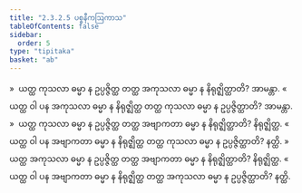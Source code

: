 ```yaml
---
title: "2.3.2.5 ပစ္စနီကဩကာသ"
tableOfContents: false
sidebar:
  order: 5
type: "tipitaka"
basket: "ab"
---
```



<DynamicBreadcrumb />

<Division number="183">

<Paragraph number="773">
»  ယတ္ထ ကုသလာ ဓမ္မာ န ဥပ္ပဇ္ဇိတ္ထ တတ္ထ အကုသလာ ဓမ္မာ န နိရုဇ္ဈိတ္ထာတိ? အာမန္တာ.
</Paragraph>

<Paragraph number="774">
«  ယတ္ထ ဝါ ပန အကုသလာ ဓမ္မာ န နိရုဇ္ဈိတ္ထ တတ္ထ ကုသလာ ဓမ္မာ န ဥပ္ပဇ္ဇိတ္ထာတိ? အာမန္တာ.
</Paragraph>

<Paragraph number="775">
»  ယတ္ထ ကုသလာ ဓမ္မာ န ဥပ္ပဇ္ဇိတ္ထ တတ္ထ အဗျာကတာ ဓမ္မာ န နိရုဇ္ဈိတ္ထာတိ? နိရုဇ္ဈိတ္ထ.
</Paragraph>

<Paragraph number="776">
«  ယတ္ထ ဝါ ပန အဗျာကတာ ဓမ္မာ န နိရုဇ္ဈိတ္ထ တတ္ထ ကုသလာ ဓမ္မာ န ဥပ္ပဇ္ဇိတ္ထာတိ? နတ္ထိ.
</Paragraph>

</Division>
<Division number="184">

<Paragraph number="777">
»  ယတ္ထ အကုသလာ ဓမ္မာ န ဥပ္ပဇ္ဇိတ္ထ တတ္ထ အဗျာကတာ ဓမ္မာ န နိရုဇ္ဈိတ္ထာတိ? နိရုဇ္ဈိတ္ထ.
</Paragraph>

<Paragraph number="778">
«  ယတ္ထ ဝါ ပန အဗျာကတာ ဓမ္မာ န နိရုဇ္ဈိတ္ထ တတ္ထ အကုသလာ ဓမ္မာ န ဥပ္ပဇ္ဇိတ္ထာတိ? နတ္ထိ.
</Paragraph>
</Division>